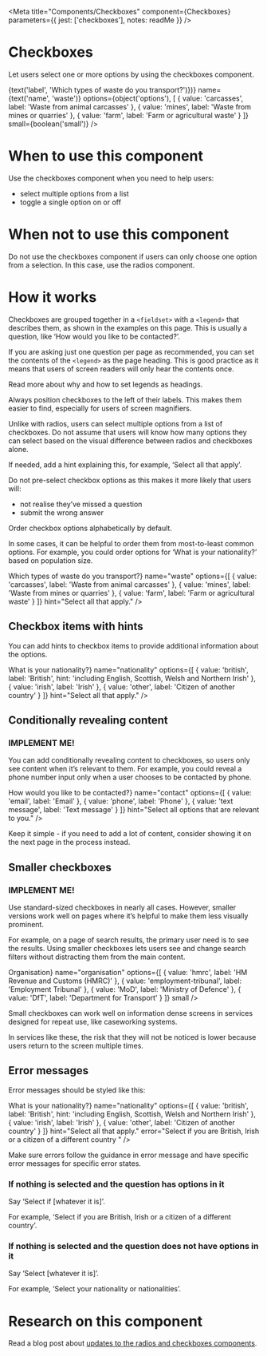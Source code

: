 
<Meta
  title="Components/Checkboxes"
  component={Checkboxes}
  parameters={{
    jest: ['checkboxes'],
    notes: readMe
  }}
/>

# Checkboxes

Let users select one or more options by using the checkboxes component.

<Preview withToolbar>
  <Story name="Checkboxes">
    <Checkboxes
      className={text('className')}
      disabled={boolean('disabled', false)}
      error={text('error')}
      hint={text('hint', 'Select all that apply.')}
      id={text('id')}
      inline={boolean('inline')}
      label={(<h1>{text('label', 'Which types of waste do you transport?')}</h1>)}
      name={text('name', 'waste')}
      options={object('options'), [
        { value: 'carcasses', label: 'Waste from animal carcasses' },
        { value: 'mines', label: 'Waste from mines or quarries' },
        { value: 'farm', label: 'Farm or agricultural waste' }
      ]}
      small={boolean('small')}
    />
  </Story>
</Preview>

<Props of={Checkboxes} />

# When to use this component

Use the checkboxes component when you need to help users:

- select multiple options from a list
- toggle a single option on or off


# When not to use this component

Do not use the checkboxes component if users can only choose one option from a selection. In this case, use the radios component.


# How it works

Checkboxes are grouped together in a `<fieldset>` with a `<legend>` that describes them, as shown in the examples on this page. This is usually a question, like ‘How would you like to be contacted?’.

If you are asking just one question per page as recommended, you can set the contents of the `<legend>` as the page heading. This is good practice as it means that users of screen readers will only hear the contents once.

Read more about why and how to set legends as headings.

Always position checkboxes to the left of their labels. This makes them easier to find, especially for users of screen magnifiers.

Unlike with radios, users can select multiple options from a list of checkboxes. Do not assume that users will know how many options they can select based on the visual difference between radios and checkboxes alone.

If needed, add a hint explaining this, for example, ‘Select all that apply’.

Do not pre-select checkbox options as this makes it more likely that users will:

- not realise they’ve missed a question
- submit the wrong answer

Order checkbox options alphabetically by default.

In some cases, it can be helpful to order them from most-to-least common options. For example, you could order options for ‘What is your nationality?’ based on population size.

<Preview>
  <Story name="Standard">
    <Checkboxes
      label={<h1>Which types of waste do you transport?</h1>}
      name="waste"
      options={[
        { value: 'carcasses', label: 'Waste from animal carcasses' },
        { value: 'mines', label: 'Waste from mines or quarries' },
        { value: 'farm', label: 'Farm or agricultural waste' }
      ]}
      hint="Select all that apply."
    />
  </Story>
</Preview>


## Checkbox items with hints

You can add hints to checkbox items to provide additional information about the options.

<Preview>
  <Story name="Hints">
    <Checkboxes
      label={<h1>What is your nationality?</h1>}
      name="nationality"
      options={[
        { value: 'british', label: 'British', hint: 'including English, Scottish, Welsh and Northern Irish' },
        { value: 'irish', label: 'Irish' },
        { value: 'other', label: 'Citizen of another country' }
      ]}
      hint="Select all that apply."
    />
  </Story>
</Preview>


## Conditionally revealing content

### IMPLEMENT ME!

You can add conditionally revealing content to checkboxes, so users only see content when it’s relevant to them. For example, you could reveal a phone number input only when a user chooses to be contacted by phone.

<Preview>
  <Story name="Content">
    <Checkboxes
      label={<h1>How would you like to be contacted?</h1>}
      name="contact"
      options={[
        { value: 'email', label: 'Email' },
        { value: 'phone', label: 'Phone' },
        { value: 'text message', label: 'Text message' }
      ]}
      hint="Select all options that are relevant to you."
    />
  </Story>
</Preview>

Keep it simple - if you need to add a lot of content, consider showing it on the next page in the process instead.


## Smaller checkboxes

### IMPLEMENT ME!

Use standard-sized checkboxes in nearly all cases. However, smaller versions work well on pages where it’s helpful to make them less visually prominent.

For example, on a page of search results, the primary user need is to see the results. Using smaller checkboxes lets users see and change search filters without distracting them from the main content.

<Preview>
  <Story name="Small">
    <Checkboxes
      label={<h3>Organisation</h3>}
      name="organisation"
      options={[
        { value: 'hmrc', label: 'HM Revenue and Customs (HMRC)' },
        { value: 'employment-tribunal', label: 'Employment Tribunal' },
        { value: 'MoD', label: 'Ministry of Defence' },
        { value: 'DfT', label: 'Department for Transport' }
      ]}
      small
    />
  </Story>
</Preview>

Small checkboxes can work well on information dense screens in services designed for repeat use, like caseworking systems.

In services like these, the risk that they will not be noticed is lower because users return to the screen multiple times.


## Error messages

Error messages should be styled like this:

<Preview>
  <Story name="Errors">
    <Checkboxes
      label={<h1>What is your nationality?</h1>}
      name="nationality"
      options={[
        { value: 'british', label: 'British', hint: 'including English, Scottish, Welsh and Northern Irish' },
        { value: 'irish', label: 'Irish' },
        { value: 'other', label: 'Citizen of another country' }
      ]}
      hint="Select all that apply."
      error="Select if you are British, Irish or a citizen of a different country "
    />
  </Story>
</Preview>

Make sure errors follow the guidance in error message and have specific error messages for specific error states.


### If nothing is selected and the question has options in it

Say ‘Select if [whatever it is]’.

For example, ‘Select if you are British, Irish or a citizen of a different country’.


### If nothing is selected and the question does not have options in it

Say ‘Select [whatever it is]’.

For example, ‘Select your nationality or nationalities’.


# Research on this component

Read a blog post about [updates to the radios and checkboxes components].

[updates to the radios and checkboxes components]: https://designnotes.blog.gov.uk/2016/11/30/weve-updated-the-radios-and-checkboxes-on-gov-uk/